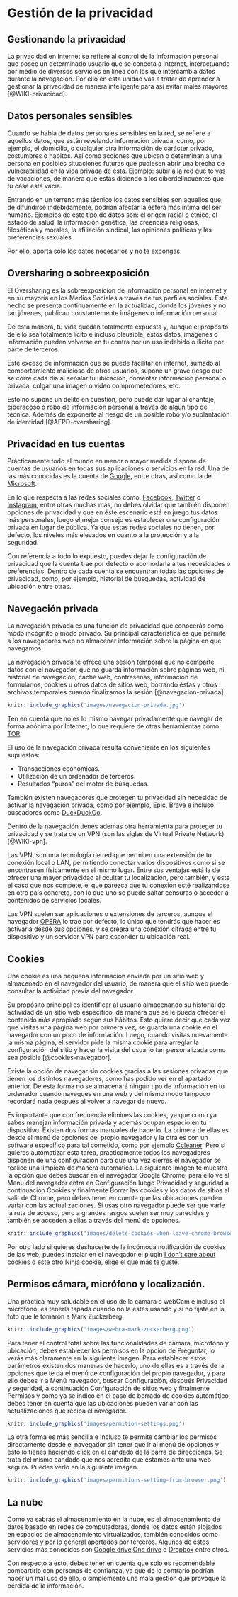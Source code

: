 # Gestión de la privacidad

## Gestionando la privacidad

La privacidad en Internet se refiere al control de la información personal que posee un determinado usuario que se conecta a Internet, interactuando por medio de diversos servicios en línea con los que intercambia datos durante la navegación. Por ello en esta unidad vas a tratar de aprender a gestionar la privacidad de manera inteligente para así evitar males mayores [@WIKI-privacidad].

## Datos personales sensibles

Cuando se habla de datos personales sensibles en la red, se refiere a aquellos datos, que están revelando información privada, como, por ejemplo, el domicilio, o cualquier otra información de carácter privado, costumbres o hábitos. Así como acciones que ubican o determinan a una persona en posibles situaciones futuras que pudiesen abrir una brecha de vulnerabilidad en la vida privada de ésta. Ejemplo: subir a la red que te vas de vacaciones, de manera que estás diciendo a los ciberdelincuentes que tu casa está vacía.

Entrando en un terreno más técnico los datos sensibles son aquellos que, de difundirse indebidamente, podrían afectar la esfera más íntima del ser humano. Ejemplos de este tipo de datos son: el origen racial o étnico, el estado de salud, la información genética, las creencias religiosas, filosóficas y morales, la afiliación sindical, las opiniones políticas y las preferencias sexuales.

Por ello, aporta solo los datos necesarios y no te expongas.

## Oversharing o sobreexposición

El Oversharing es la sobreexposición de información personal en internet y en su mayoría en los Medios Sociales a través de tus perfiles sociales. Este hecho se presenta continuamente en la actualidad, donde los jóvenes y no tan jóvenes, publican constantemente imágenes o información personal. 

De esta manera, tu vida quedan totalmente expuesta y, aunque el propósito de ello sea totalmente lícito e incluso plausible, estos datos, imágenes o información pueden volverse en tu contra por un uso indebido o ilícito por parte de terceros.

Este exceso de información que se puede facilitar en internet, sumado al comportamiento malicioso de otros usuarios, supone un grave riesgo que se corre cada día al señalar tu ubicación, comentar información personal o privada, colgar una imagen o video comprometedores, etc.

Esto no supone un delito en cuestión, pero puede dar lugar al chantaje, ciberacoso o robo de información personal a través de algún tipo de técnica. Además de exponerte al riesgo de un posible robo y/o suplantación de identidad [@AEPD-oversharing].

## Privacidad en tus cuentas

Prácticamente todo el mundo en menor o mayor medida dispone de cuentas de usuarios en todas sus aplicaciones o servicios en la red. Una de las más conocidas es la cuenta de [Google](https://www.google.com/account/about/?hl=es), entre otras, así como la de [Microsoft](https://account.microsoft.com/account/privacy).

En lo que respecta a las redes sociales como, [Facebook](https://es-la.facebook.com/help/325807937506242), [Twitter](https://help.twitter.com/es/safety-and-security#ads-and-data-privacy) o [Instagram](https://es-es.facebook.com/help/instagram/196883487377501/?helpref=hc_fnav&bc[0]=Ayuda%20de%20Instagram&bc[1]=Administrar%20tu%20cuenta), entre otras muchas más, no debes olvidar que también disponen opciones de privacidad y que en éste escenario está en juego tus datos más personales, luego el mejor consejo es establecer una configuración privada en lugar de pública. Ya que estas redes sociales no tienen, por defecto, los niveles más elevados en cuanto a la protección y a la seguridad.

Con referencia a todo lo expuesto, puedes dejar la configuración de privacidad que la cuenta trae por defecto o acomodarla a tus necesidades o preferencias. Dentro de cada cuenta se encuentran todas las opciones de privacidad, como, por ejemplo, historial de búsquedas, actividad de ubicación entre otras. 

## Navegación privada

La navegación privada es una función de privacidad que conocerás como modo incógnito o modo privado. Su principal característica es que permite a los navegadores web no almacenar información sobre la página en que navegamos.

La navegación privada te ofrece una sesión temporal que no comparte datos con el navegador, que no guarda información sobre páginas web, ni historial de navegación, caché web, contraseñas, información de formularios, cookies u otros datos de sitios web, borrando éstas y otros archivos temporales cuando finalizamos la sesión [@navegacion-privada].

```r
knitr::include_graphics('images/navegacion-privada.jpg')
```

Ten en cuenta que no es lo mismo navegar privadamente que navegar de forma anónima por Internet, lo que requiere de otras herramientas como [TOR](https://www.torproject.org/).

El uso de la navegación privada resulta conveniente en los siguientes supuestos:

- Transacciones económicas.
- Utilización de un ordenador de terceros.
- Resultados “puros” del motor de búsquedas.
 
También existen navegadores que protegen tu privacidad sin necesidad de activar la navegación privada, como por ejemplo, [Epic](https://www.epicbrowser.com/), [Brave](https://brave.com/es/) e incluso buscadores como [DuckDuckGo](https://duckduckgo.com/). 

Dentro de la navegación tienes además otra herramienta para proteger tu privacidad y se trata de un VPN (son las siglas de Virtual Private Network) [@WIKI-vpn].

Las VPN, son una tecnología de red que permiten una extensión de tu conexión local o LAN, permitiendo conectar varios dispositivos como si se encontrasen físicamente en el mismo lugar. Entre sus ventajas está la de ofrecer una mayor privacidad al ocultar tu localización, pero también, y este el caso que nos compete, el que parezca que tu conexión esté realizándose en otro país concreto, con lo que uno se puede saltar censuras o acceder a contenidos de servicios locales.

Las VPN suelen ser aplicaciones o extensiones de terceros, aunque el navegador [OPERA](https://www.opera.com/es) lo trae por defecto, lo único que tendrás que hacer es activarla desde sus opciones, y se creará una conexión cifrada entre tu dispositivo y un servidor VPN para esconder tu ubicación real.

## Cookies

Una cookie es una pequeña información enviada por un sitio web y almacenado en el navegador del usuario, de manera que el sitio web puede consultar la actividad previa del navegador.

Su propósito principal es identificar al usuario almacenando su historial de actividad de un sitio web específico, de manera que se le pueda ofrecer el contenido más apropiado según sus hábitos. Esto quiere decir que cada vez que visitas una página web por primera vez, se guarda una cookie en el navegador con un poco de información. Luego, cuando visitas nuevamente la misma página, el servidor pide la misma cookie para arreglar la configuración del sitio y hacer la visita del usuario tan personalizada como sea posible [@cookies-navegador].

Existe la opción de navegar sin cookies gracias a las sesiones privadas que tienen los distintos navegadores, como has podido ver en el apartado anterior. De esta forma no se almacenará ningún tipo de información en tu ordenador cuando navegues en una web y del mismo modo tampoco recordará nada después al volver a navegar de nuevo.

Es importante que con frecuencia elimines las cookies, ya que como ya sabes manejan información privada y además ocupan espacio en tu dispositivo. Existen dos formas manuales de hacerlo. La primera de ellas es desde el menú de opciones del propio navegador y la otra es con un software específico para tal cometido, como por ejemplo [Ccleaner](https://www.ccleaner.com/es-es). Pero si quieres automatizar esta tarea, practicamente todos los navegadores disponen de una configuración para que una vez  cierres el navegador se realice una limpieza de manera automática. La siguiente imagen te muestra la opción que debes buscar en el navegador Google Chrome, para ello ve al Menu del navegador entra en Configuracíón luego Privacidad y seguridad a continuación Cookies y finalmente Borrar las cookies y los datos de sitios al salir de Chrome, pero debes tener en cuenta que las ubicaciones pueden variar con las actualizaciones. Si usas otro navegador puede ser que varíe la ruta de acceso, pero a grandes rasgos suelen ser muy parecidas y también se acceden a ellas a través del menú de opciones.

```r
knitr::include_graphics('images/delete-cookies-when-leave-chrome-browser.png')
```

Por otro lado si quieres deshacerte de la incómoda notificación de cookies de las web, puedes instalar en el navegador el plugin [I don’t care about cookies](https://www.i-dont-care-about-cookies.eu/) o este otro [Ninja cookie](https://ninja-cookie.com/), elige el que más te guste.

## Permisos cámara, micrófono y localización.

Una práctica muy saludable en el uso de la cámara o webCam e incluso el micrófono, es tenerla tapada cuando no la estés usando y si no fijate en la foto que le tomaron a Mark Zuckerberg.

```r
knitr::include_graphics('images/webca-mark-zuckerberg.png')
```

Para tener el control total sobre las funcionalidades de cámara, micrófono y ubicación, debes establecer los permisos en la opción de Preguntar, lo verás más claramente en la siguiente imagen. Para establecer estos parámetros existen dos maneras de hacerlo, uno de ellas es a través de la opciones que te da el menú de configuración del propio navegador, y para ello debes ir a  Menú navegador, buscar Configuracíón, después Privacidad y seguridad, a continuación Configuración de sitios web y finalmente Permisos y como ya se indicó en el caso de borrado de cookies automático, debes tener en cuenta que las ubicaciones pueden variar con las actualizaciones que reciba el navegador.

```r
knitr::include_graphics('images/permition-settings.png')
```

La otra forma es más sencilla e incluso te permite cambiar los permisos directamente desde el navegador sin tener que ir al menú de opciones y esto lo tienes haciendo click en el candado de la barra de direcciones. Se trata del mismo candado que nos acredita que estamos ante una web segura. Puedes verlo en la siguiente imagen.

```r
knitr::include_graphics('images/permitions-setting-from-browser.png')
```

## La nube

Como ya sabrás el almacenamiento en la nube, es el almacenamiento de datos basado en redes de computadoras, donde los datos están alojados en espacios de almacenamiento virtualizados, también conocidos como servidores y por lo general aportados por terceros. Algunos de estos servicios más conocidos son [Google drive](https://www.google.com/intl/en_in/drive/),[One drive](https://www.microsoft.com/en-us/microsoft-365/onedrive/online-cloud-storage) o [Dropbox](https://www.dropbox.com/) entre otros.

Con respecto a esto, debes tener en cuenta que solo es recomendable compartirlo con personas de confianza, ya que de lo contrario podrían hacer un mal uso de ello, o simplemente una mala gestión que provoque la pérdida de la información.

